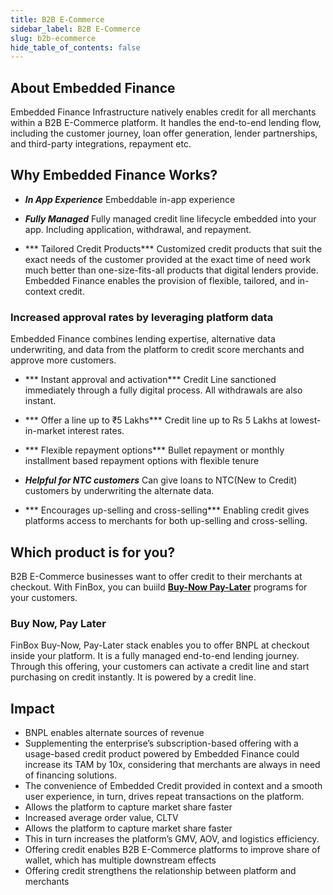 ```yaml
---
title: B2B E-Commerce
sidebar_label: B2B E-Commerce
slug: b2b-ecommerce
hide_table_of_contents: false
---
```


## About Embedded Finance
Embedded Finance Infrastructure natively enables credit for all merchants within a B2B E-Commerce platform. It handles the end-to-end lending flow, including the customer journey, loan offer generation, lender partnerships, and third-party integrations, repayment etc.

## Why Embedded Finance Works?


* ***In App Experience*** Embeddable in-app experience

* ***Fully Managed*** Fully managed credit line lifecycle embedded into your app. Including application, withdrawal, and repayment.

* *** Tailored Credit Products***
Customized credit products that suit the exact needs of the customer provided at the exact time of need work much better than one-size-fits-all products that digital lenders provide. Embedded Finance enables the provision of flexible, tailored, and in-context credit.

### Increased approval rates by leveraging platform data

Embedded Finance combines lending expertise, alternative data underwriting, and data from the platform to credit score merchants and approve more customers.

* *** Instant approval and activation*** Credit Line sanctioned immediately through a fully digital process. All withdrawals are also instant.


* *** Offer a line up to ₹5 Lakhs*** Credit line up to Rs 5 Lakhs at lowest-in-market interest rates.

* *** Flexible repayment options*** Bullet repayment or monthly installment based repayment options with flexible tenure

* ***Helpful for NTC customers*** Can give loans to NTC(New to Credit) customers by underwriting the alternate data.

* *** Encourages up-selling and cross-selling*** Enabling credit gives platforms access to merchants for both up-selling and cross-selling.

## Which product is for you?


B2B E-Commerce businesses want to offer credit to their merchants at checkout. With FinBox, you can buiild [**Buy-Now Pay-Later**](/build/buy-now-pay-later) programs
for your customers.

### Buy Now, Pay Later

FinBox Buy-Now, Pay-Later stack enables you to offer BNPL at checkout inside your platform. It is a fully managed end-to-end lending journey. Through this offering, your customers can activate a credit line and start purchasing on credit instantly. It is powered by a credit line.

## Impact

* BNPL enables alternate sources of revenue
* Supplementing the enterprise’s subscription-based offering with a usage-based credit product powered by Embedded Finance could increase its TAM by 10x, considering that merchants are always in need of financing solutions.
* The convenience of Embedded Credit provided in context and a smooth user experience, in turn, drives repeat transactions on the platform.
* Allows the platform to capture market share faster
* Increased average order value, CLTV
* Allows the platform to capture market share faster
* This in turn increases the platform’s GMV, AOV, and logistics efficiency.
* Offering credit enables B2B E-Commerce platforms to improve share of wallet, which has multiple downstream effects
* Offering credit strengthens the relationship between platform and merchants





